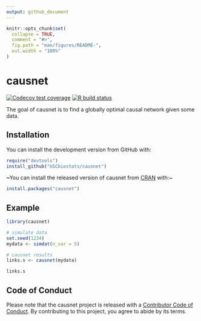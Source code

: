 ```yaml
---
output: github_document
---
```


<!-- README.md is generated from README.Rmd. Please edit that file -->

```r
knitr::opts_chunk$set(
  collapse = TRUE,
  comment = "#>",
  fig.path = "man/figures/README-",
  out.width = "100%"
)
```

# causnet

<!-- badges: start -->
[![Codecov test coverage](https://codecov.io/gh/USCbiostats/causnet/branch/master/graph/badge.svg)](https://codecov.io/gh/USCbiostats/causnet?branch=master)
[![R build status](https://github.com/USCbiostats/causnet/workflows/R-CMD-check/badge.svg)](https://github.com/USCbiostats/causnet/actions)
<!-- badges: end -->

The goal of causnet is to find a globally optimal causal network given some data.

## Installation

You can install the development version from GitHub with:

```r
require("devtools")
install_github("USCbiostats/causnet")
```


~You can install the released version of causnet from [CRAN](https://CRAN.R-project.org) with:~

``` r
install.packages("causnet")
```

## Example

```r
library(causnet)

# simulate data
set.seed(1234)
mydata <- simdat(n_var = 5)

# causnet results
links.s <- causnet(mydata)

links.s
```

## Code of Conduct
  
  Please note that the causnet project is released with a [Contributor Code of Conduct](https://contributor-covenant.org/version/1/0/0/CODE_OF_CONDUCT.html). By contributing to this project, you agree to abide by its terms.

